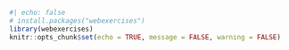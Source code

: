 <!-- BE note: not working, would like to centralise here -->
```r
#| echo: false
# install.packages("webexercises")
library(webexercises)
knitr::opts_chunk$set(echo = TRUE, message = FALSE, warning = FALSE)
```